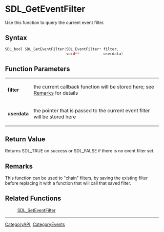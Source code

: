 
= SDL_GetEventFilter =
Use this function to query the current event filter.


== Syntax ==
<syntaxhighlight lang='c++'>
SDL_bool SDL_GetEventFilter(SDL_EventFilter* filter,
                            void**           userdata)
</syntaxhighlight>

== Function Parameters ==
{|
|'''filter'''
|the current callback function will be stored here; see [[#Remarks|Remarks]] for details
|-
|'''userdata'''
|the pointer that is passed to the current event filter will be stored here
|}

== Return Value ==
Returns SDL_TRUE on success or SDL_FALSE if there is no event filter set.

== Remarks ==
This function can be used to "chain" filters, by saving the existing filter before replacing it with a function that will call that saved filter.

== Related Functions ==
:[[SDL_SetEventFilter]]

----
[[CategoryAPI]], [[CategoryEvents]]
